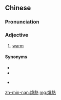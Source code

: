 {{also|烧热}}
==Chinese==
{{zh-forms|s=烧热}}

===Pronunciation===
{{zh-pron
|h=pfs=sêu-ngie̍t
|mn=sio-joa̍h/sio-loa̍h
|cat=a
}}

===Adjective===
{{zh-adj}}

# {{lb|zh|Min Nan|Hakka}} [[warm]]

====Synonyms====
* {{zh-l|溫暖}}
* {{zh-l|暖和}}
* {{qualifier|Min Nan}} {{zh-l|燒烙}}

[[zh-min-nan:燒熱]]
[[mg:燒熱]]